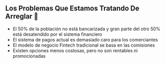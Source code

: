 ## Los Problemas Que Estamos Tratando De Arreglar 🤔
* El 50% de la población no está bancarizada y gran parte del otro 50% está desatendido por el sistema financiero
* El sistema de pagos actual es demasiado caro para los comerciantes
* El modelo de negocio Fintech tradicional se basa en las comisiones
* Existen opciones menos costosas, pero no son rentables ni promocionadas